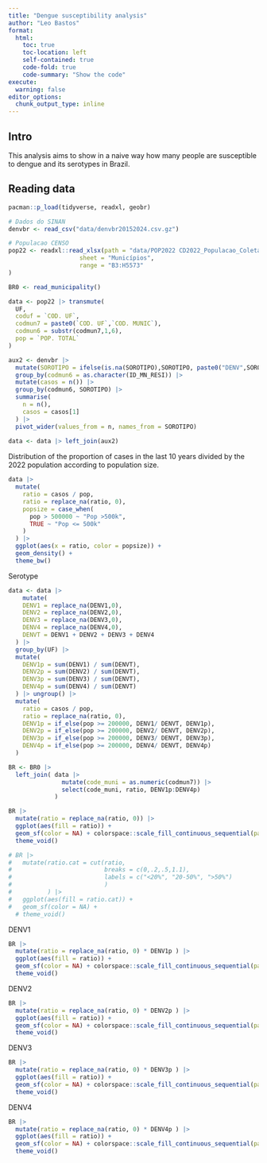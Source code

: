 ```yaml
---
title: "Dengue susceptibility analysis"
author: "Leo Bastos"
format: 
  html: 
    toc: true
    toc-location: left
    self-contained: true
    code-fold: true
    code-summary: "Show the code"
execute: 
  warning: false
editor_options: 
  chunk_output_type: inline
---
```


## Intro

This analysis aims to show in a naive way how many people are susceptible to dengue and its serotypes in Brazil.

## Reading data

```r

pacman::p_load(tidyverse, readxl, geobr)

# Dados do SINAN
denvbr <- read_csv("data/denvbr20152024.csv.gz")

# Populacao CENSO
pop22 <- readxl::read_xlsx(path = "data/POP2022 CD2022_Populacao_Coletada_Imputada_e_Total_Municipio_e_UF.xlsx", 
                    sheet = "Municípios",
                    range = "B3:H5573"
)

BR0 <- read_municipality()

data <- pop22 |> transmute(
  UF,
  coduf = `COD. UF`,
  codmun7 = paste0(`COD. UF`,`COD. MUNIC`),
  codmun6 = substr(codmun7,1,6),
  pop = `POP. TOTAL`
)

aux2 <- denvbr |> 
  mutate(SOROTIPO = ifelse(is.na(SOROTIPO),SOROTIPO, paste0("DENV",SOROTIPO))) |> 
  group_by(codmun6 = as.character(ID_MN_RESI)) |> 
  mutate(casos = n()) |> 
  group_by(codmun6, SOROTIPO) |> 
  summarise(
    n = n(),
    casos = casos[1]
  ) |> 
  pivot_wider(values_from = n, names_from = SOROTIPO)
  
data <- data |> left_join(aux2) 
```

Distribution of the proportion of cases in the last 10 years divided by the 2022 population according to population size.

```r

data |> 
  mutate(
    ratio = casos / pop,
    ratio = replace_na(ratio, 0),
    popsize = case_when(
      pop > 500000 ~ "Pop >500k",
      TRUE ~ "Pop <= 500k"
    )
  ) |> 
  ggplot(aes(x = ratio, color = popsize)) + 
  geom_density() +
  theme_bw()
```

Serotype

```r

data <- data |> 
    mutate(
    DENV1 = replace_na(DENV1,0),
    DENV2 = replace_na(DENV2,0),
    DENV3 = replace_na(DENV3,0),
    DENV4 = replace_na(DENV4,0),
    DENVT = DENV1 + DENV2 + DENV3 + DENV4
  ) |> 
  group_by(UF) |> 
  mutate(
    DENV1p = sum(DENV1) / sum(DENVT), 
    DENV2p = sum(DENV2) / sum(DENVT), 
    DENV3p = sum(DENV3) / sum(DENVT), 
    DENV4p = sum(DENV4) / sum(DENVT) 
  ) |> ungroup() |> 
  mutate(
    ratio = casos / pop,
    ratio = replace_na(ratio, 0),
    DENV1p = if_else(pop >= 200000, DENV1/ DENVT, DENV1p), 
    DENV2p = if_else(pop >= 200000, DENV2/ DENVT, DENV2p), 
    DENV3p = if_else(pop >= 200000, DENV3/ DENVT, DENV3p), 
    DENV4p = if_else(pop >= 200000, DENV4/ DENVT, DENV4p)
  ) 

BR <- BR0 |> 
  left_join( data |> 
               mutate(code_muni = as.numeric(codmun7)) |> 
               select(code_muni, ratio, DENV1p:DENV4p)
             )

BR |> 
  mutate(ratio = replace_na(ratio, 0)) |> 
  ggplot(aes(fill = ratio)) + 
  geom_sf(color = NA) + colorspace::scale_fill_continuous_sequential(palette = "inferno") +
  theme_void()

# BR |> 
#   mutate(ratio.cat = cut(ratio, 
#                          breaks = c(0,.2,.5,1.1),
#                          labels = c("<20%", "20-50%", ">50%")
#                          )
#          ) |> 
#   ggplot(aes(fill = ratio.cat)) + 
#   geom_sf(color = NA) + 
  # theme_void()
```

DENV1

```r
BR |> 
  mutate(ratio = replace_na(ratio, 0) * DENV1p ) |> 
  ggplot(aes(fill = ratio)) + 
  geom_sf(color = NA) + colorspace::scale_fill_continuous_sequential(palette = "inferno") +
  theme_void()
```

DENV2

```r
BR |> 
  mutate(ratio = replace_na(ratio, 0) * DENV2p ) |> 
  ggplot(aes(fill = ratio)) + 
  geom_sf(color = NA) + colorspace::scale_fill_continuous_sequential(palette = "inferno") +
  theme_void()
```

DENV3

```r
BR |> 
  mutate(ratio = replace_na(ratio, 0) * DENV3p ) |> 
  ggplot(aes(fill = ratio)) + 
  geom_sf(color = NA) + colorspace::scale_fill_continuous_sequential(palette = "inferno") +
  theme_void()
```

DENV4

```r
BR |> 
  mutate(ratio = replace_na(ratio, 0) * DENV4p ) |> 
  ggplot(aes(fill = ratio)) + 
  geom_sf(color = NA) + colorspace::scale_fill_continuous_sequential(palette = "inferno") +
  theme_void()
```